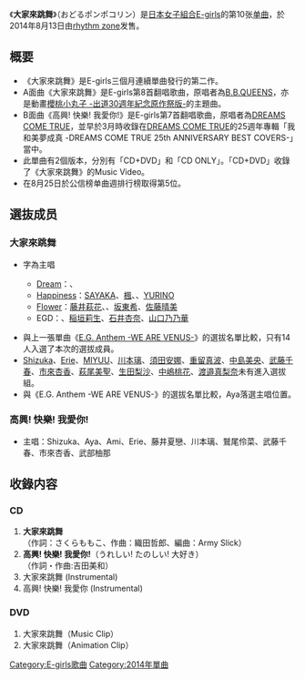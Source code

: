 {{unreferenced|time=2014-12-12T03:49:59+00:00}}
{{Infobox Single
| Name           = 大家來跳舞
| Cover          = 
| Artist         = [[E-girls|E-girls]]
| Album          = [[E.G._TIME|E.G. TIME]]
| A-side         = 大家來跳舞
| B-side         = 高興! 快樂! 我愛你!
| Released       = 2014年8月13日
| Format         = [[單曲|單曲]]
| Recorded       = 2014年<br/>{{JPN}}
| Genre          = [[J-POP|J-POP]]
| Lenght         =
| Label          = [[rhythm_zone|rhythm zone]]
| Writer         = 
| Producer       = 
| Certification  = 
| Chart position = * 週間最高排名第5位<small>（[[Oricon公信榜|Oricon]]）</small>
* 2014年8月度月排名第14名
| Last single    = [[E.G._Anthem_-WE_ARE_VENUS-|E.G. Anthem -WE ARE VENUS-]]<br/>（2014年）
| This single    = '''大家來跳舞'''<br/>（2014年）
| Next single    = [[Highschool♡love|Highschool♡love]]<br/>（2014年）
| Misc           =
}}

《'''大家來跳舞'''》（おどるポンポコリン）是[[日本|日本]][[女子組合|女子組合]][[E-girls|E-girls]]的第10张[[单曲|单曲]]，於2014年8月13日由[[rhythm_zone|rhythm zone]]发售。

== 概要 ==
* 《大家來跳舞》是E-girls三個月連續單曲發行的第二作。
* A面曲《大家來跳舞》是E-girls第8首翻唱歌曲，原唱者為[[B.B.QUEENS|B.B.QUEENS]]，亦是動畫[[櫻桃小丸子|櫻桃小丸子 -出道30週年紀念原作祭版-]]的主題曲。
* B面曲《高興! 快樂! 我愛你!》是E-girls第7首翻唱歌曲，原唱者為[[DREAMS_COME_TRUE|DREAMS COME TRUE]]，並早於3月時收錄在[[DREAMS_COME_TRUE|DREAMS COME TRUE]]的25週年專輯「我和美夢成真 -DREAMS COME TRUE 25th ANNIVERSARY BEST COVERS-」當中。
* 此單曲有2個版本，分別有「CD+DVD」和「CD ONLY」。「CD+DVD」收錄了《大家來跳舞》的Music Video。
* 在8月25日於公信榜单曲週排行榜取得第5位。

== 選抜成员 ==
===大家來跳舞===
* {{Highlight|螢光|yellow}}字為主唱
** [[Dream_(日本音樂團體)|Dream]]：{{highlight|[[高本彩|Aya]]|yellow}}、{{highlight|[[中島麻未|Ami]]|yellow}}
** [[Happiness_(組合)|Happiness]]：[[SAYAKA|SAYAKA]]、[[土橋楓|楓]]、{{highlight|[[藤井夏戀|藤井夏戀]]|yellow}}、[[鈴木結莉乃|YURINO]]
** [[Flower|Flower]]：[[藤井萩花|藤井萩花]]、{{highlight|[[鷲尾伶菜|鷲尾伶菜]]|yellow}}、[[坂東希|坂東希]]、[[佐藤晴美|佐藤晴美]]
** EGD：{{highlight|[[武部柚那|武部柚那]]|yellow}}、[[稲垣莉生|稲垣莉生]]、[[石井杏奈|石井杏奈]]、[[山口乃乃華|山口乃乃華]]

* 與上一張單曲《[[E.G._Anthem_-WE_ARE_VENUS-|E.G. Anthem -WE ARE VENUS-]]》的選拔名單比較，只有14人入選了本次的選拔成員。
* [[西田靜香|Shizuka]]、[[阿部繪里惠|Erie]]、[[有磯實結|MIYUU]]、[[川本璃|川本璃]]、[[須田安娜|須田安娜]]、[[重留真波|重留真波]]、[[中島美央|中島美央]]、[[武藤千春|武藤千春]]、[[市來杏香|市來杏香]]、[[萩尾美聖|萩尾美聖]]、[[生田梨沙|生田梨沙]]、[[中嶋桃花|中嶋桃花]]、[[渡邉真梨奈|渡邉真梨奈]]未有進入選拔組。
* 與《E.G. Anthem -WE ARE VENUS-》的選拔名單比較，Aya落選主唱位置。

===高興! 快樂! 我愛你!===
* 主唱：Shizuka、Aya、Ami、Erie、藤井夏戀、川本璃、鷲尾伶菜、武藤千春、市來杏香、武部柚那

== 收錄内容 ==
===CD===
# '''大家來跳舞'''<br/>（作詞：さくらももこ、作曲：織田哲郎、編曲：Army Slick）
# '''高興! 快樂! 我愛你!'''（うれしい! たのしい! 大好き）<br/>（作詞・作曲:吉田美和）
# 大家來跳舞 (Instrumental)
# 高興! 快樂! 我愛你 (Instrumental)

===DVD===
# 大家來跳舞（Music Clip）
# 大家來跳舞（Animation Clip）



{{E-girls}}

{{DEFAULTSORT:Odoru Ponpokorin}}
[[Category:E-girls歌曲|Category:E-girls歌曲]]
[[Category:2014年單曲|Category:2014年單曲]]


</noinclude>